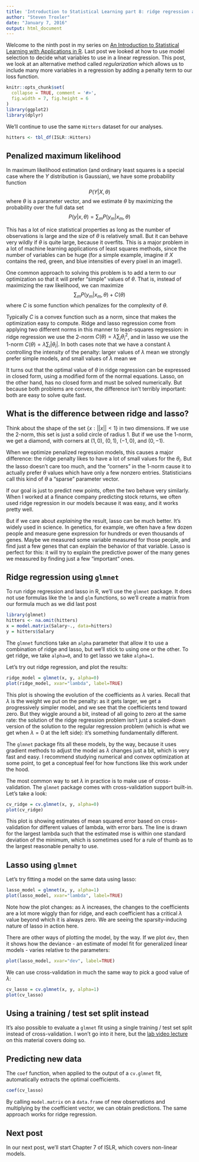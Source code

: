 ```yaml
---
title: 'Introduction to Statistical Learning part 8: ridge regression and lasso'
author: "Steven Troxler"
date: "January 7, 2016"
output: html_document
---
```


Welcome to the ninth post in my series on [An Introduction to Statistical Learning with Applications in R](http://www-bcf.usc.edu/~gareth/ISL/). Last post we looked at how to use model selection to decide what variables to use in a linear regression. This post, we look at an alternative method called *regularization* which allows us to include many more variables in a regression by adding a penalty term to our loss function.

```r
knitr::opts_chunk$set(
  collapse = TRUE, comment = '#>',
  fig.width = 7, fig.height = 6
)
library(ggplot2)
library(dplyr)
```

We'll continue to use the same `Hitters` dataset for our analyses.
```r
hitters <- tbl_df(ISLR::Hitters)
```

## Penalized maximum likelihood

In maximum likelihood estimation (and ordinary least squares is a special case where the $Y$ distribution is Gaussian), we have some probability function
$$
P(Y|X, \theta)
$$
where $\theta$ is a parameter vector, and we estimate $\theta$ by maximizing the probability over the full data set
$$
P(y|x, \theta) = \sum_m P(y_m | x_m, \theta)
$$

This has a lot of nice statistical properties as long as the number of observations is large and the size of $\theta$ is relatively small. But it can behave very wildly if $\theta$ is quite large, because it overfits. This is a major problem in a lot of machine learning applications of least squares methods, since the number of variables can be huge (for a simple example, imagine if $X$ contains the red, green, and blue intensities of every pixel in an image!). 

One common approach to solving this problem is to add a term to our optimization so that it will prefer "simple" values of $\theta.$ That is, instead of maximizing the raw likelihood, we can maximize
$$
\sum_m P(y_m | x_m, \theta) + C(\theta)
$$
where $C$ is some function which penalizes for the complexity of $\theta.$

Typically $C$ is a convex function such as a norm, since that makes the optimization easy to compute. Ridge and lasso regression come from applying two different norms in this manner to least-squares regression: in ridge regression we use the 2-norm $C(\theta) = \lambda \sum_i \theta_i^2$, and in lasso we use the 1-norm $C(\theta) = \lambda \sum_i |\theta_i|$. In both cases note that we have a constant $\lambda$ controlling the intensity of the penalty: larger values of $\lambda$ mean we strongly prefer simple models, and small values of $\lambda$ mean we 

It turns out that the optimal value of $\theta$ in ridge regression can be expressed in closed form, using a modified form of the normal equations. Lasso, on the other hand, has no closed form and must be solved numerically. But because both problems are convex, the difference isn't terribly important: both are easy to solve quite fast.

## What is the difference between ridge and lasso?

Think about the shape of the set $\{x : ||x|| < 1\}$ in two dimensions. If we use the 2-norm, this set is just a solid circle of radius 1. But if we use the 1-norm, we get a diamond, with corners at $(1, 0)$, $(0, 1)$, $(-1, 0)$, and $(0, -1)$.

When we optimize penalized regression models, this causes a major difference: the ridge penalty likes to have a lot of small values for the $\theta_i$. But the lasso doesn't care too much, and the "corners" in the 1-norm cause it to actually prefer $\theta$ values which have only a few nonzero entries. Statisticians call this kind of $\theta$ a "sparse" parameter vector.

If our goal is just to predict new points, often the two behave very similarly. When I worked at a finance company predicting stock returns, we often used ridge regression in our models because it was easy, and it works pretty well.

But if we care about *explaining* the result, lasso can be much better. It's widely used in science. In genetics, for example, we often have a few dozen people and measure gene expression for hundreds or even thousands of genes. Maybe we measured some variable measured for those people, and find just a few genes that can explain the behavior of that variable. Lasso is perfect for this: it will try to explain the predictive power of the many genes we measured by finding just a few "important" ones.

## Ridge regression using `glmnet`

To run ridge regression and lasso in R, we'll use the `glmnet` package. It does not use formulas like the `lm` and `glm` functions, so we'll create a matrix from our formula much as we did last post
```r
library(glmnet)
hitters <- na.omit(hitters)
x = model.matrix(Salary~., data=hitters)
y = hitters$Salary
```

The `glmnet` functions take an `alpha` parameter that allow it to use a combination of ridge and lasso, but we'll stick to using one or the other. To get ridge, we take `alpha=0`, and to get lasso we take `alpha=1`.

Let's try out ridge regression, and plot the results:
```r
ridge_model = glmnet(x, y, alpha=0)
plot(ridge_model, xvar="lambda", label=TRUE)
```

This plot is showing the evolution of the coefficients as $\lambda$ varies. Recall that $\lambda$ is the weight we put on the penalty: as it gets larger, we get a progressively simpler model, and we see that the coefficients tend toward zero. But they wiggle around a bit, instead of all going to zero at the same rate: the solution of the ridge regression problem isn't just a scaled-down version of the solution to the regular regression problem (which is what we get when $\lambda=0$ at the left side): it's something fundamentally different.

The `glmnet` package fits all these models, by the way, because it uses gradient methods to adjust the model as $\lambda$ changes just a bit, which is very fast and easy. I recommend studying numerical and convex optimization at some point, to get a conceptual feel for how functions like this work under the hood.

The most common way to set $\lambda$ in practice is to make use of cross-validation. The `glmnet` package comes with cross-validation support built-in. Let's take a look:
```r
cv_ridge = cv.glmnet(x, y, alpha=0)
plot(cv_ridge)
```

This plot is showing estimates of mean squared error based on cross-validation for different values of lambda, with error bars. The line is drawn for the largest lambda such that the estimated mse is within one standard deviation of the minimum, which is sometimes used for a rule of thumb as to the largest reasonable penalty to use.

## Lasso using `glmnet`

Let's try fitting a model on the same data using lasso:
```r
lasso_model = glmnet(x, y, alpha=1)
plot(lasso_model, xvar="lambda", label=TRUE)
```

Note how the plot changes: as $\lambda$ increases, the changes to the coefficients are a lot more wiggly than for ridge, and each coefficient has a critical $\lambda$ value beyond which it is always zero. We are seeing the sparsity-inducing nature of lasso in action here.

There are other ways of plotting the model, by the way. If we plot `dev`, then it shows how the deviance - an estimate of model fit for generalized linear models - varies relative to the parameters:
```r
plot(lasso_model, xvar="dev", label=TRUE)
```

We can use cross-validation in much the same way to pick a good value of $\lambda$:
```r
cv_lasso = cv.glmnet(x, y, alpha=1)
plot(cv_lasso)
```

## Using a training / test set split instead

It's also possible to evaluate a `glmnet` fit using a single training / test set split instead of cross-validation. I won't go into it here, but the [lab video lecture](https://www.youtube.com/watch?v=1REe3qSotx8) on this material covers doing so.

## Predicting new data

The `coef` function, when applied to the output of a `cv.glmnet` fit, automatically extracts the optimal coefficients.
```r
coef(cv_lasso)
```

By calling `model.matrix` on a `data.frame` of new observations and multiplying by the coefficient vector, we can obtain predictions. The same approach works for ridge regression.

## Next post

In our next post, we'll start Chapter 7 of ISLR, which covers non-linear models.